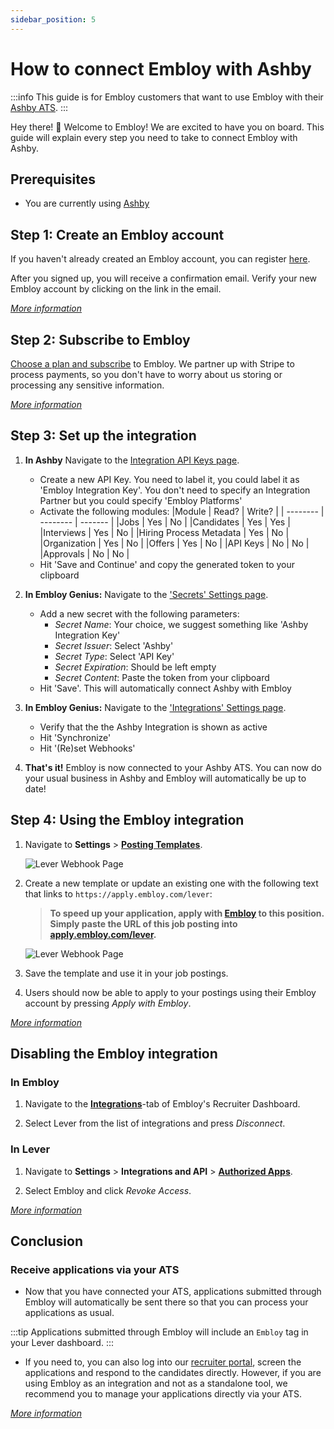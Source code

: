 ```yaml
---
sidebar_position: 5
---
```


# How to connect Embloy with Ashby

:::info
This guide is for Embloy customers that want to use Embloy with their [Ashby ATS](https://ashbyhq.com).
:::

Hey there! 👋 Welcome to Embloy! We are excited to have you on board. This guide will explain every step you need to take to connect Embloy with Ashby.

## Prerequisites

- You are currently using [Ashby](https://ashbyhq.com)

## Step 1: Create an Embloy account

If you haven't already created an Embloy account, you can register [here](https://embloy.com/register).

After you signed up, you will receive a confirmation email. Verify your new Embloy account by clicking on the link in the email.

_[More information](/docs/category/account)_

## Step 2: Subscribe to Embloy

[Choose a plan and subscribe](https://genius.embloy.com/settings?tab=billing) to Embloy. We partner up with Stripe to process payments, so you don't have to worry about us storing or processing any sensitive information.

_[More information](/docs/category/subscriptions)_

## Step 3: Set up the integration

1. **In Ashby** Navigate to the [Integration API Keys page](https://app.ashbyhq.com/admin/api/keys?step=3).
    - Create a new API Key. You need to label it, you could label it as 'Embloy Integration Key'. You don't need to specify an Integration Partner but you could specify 'Embloy Platforms'
    - Activate the following modules:
        |Module | Read? | Write? |
        | -------- | -------- | ------- |
        |Jobs | Yes | No    |
        |Candidates | Yes | Yes    |
        |Interviews | Yes | No    |
        |Hiring Process Metadata | Yes | No    |
        |Organization | Yes | No    |
        |Offers | Yes | No    |
        |API Keys | No | No    |
        |Approvals | No | No    |
    - Hit 'Save and Continue' and copy the generated token to your clipboard

2. **In Embloy Genius:** Navigate to the ['Secrets' Settings page](https://genius.embloy.com/settings?tab=secrets).
    - Add a new secret with the following parameters:
        - _Secret Name_: Your choice, we suggest something like 'Ashby Integration Key'
        - _Secret Issuer_: Select 'Ashby'
        - _Secret Type_: Select 'API Key'
        - _Secret Expiration_: Should be left empty
        - _Secret Content_: Paste the token from your clipboard
    - Hit 'Save'. This will automatically connect Ashby with Embloy
3. **In Embloy Genius:** Navigate to the ['Integrations' Settings page](https://genius.embloy.com/settings?tab=integrations).
    - Verify that the the Ashby Integration is shown as active
    - Hit 'Synchronize'
    - Hit '(Re)set Webhooks'
4. **That's it!**
    Embloy is now connected to your Ashby ATS. You can now do your usual business in Ashby and Embloy will automatically be up to date!


## Step 4: Using the Embloy integration

1. Navigate to **Settings** > [**Posting Templates**](https://hire.lever.co/settings/site?tab=posting-templates).

    ![Lever Webhook Page](/img/integrations/lever/lever-template.png)

2. Create a new template or update an existing one with the following text that links to `https://apply.embloy.com/lever`: 
    > **To speed up your application, apply with [Embloy](https://embloy.com) to this position. Simply paste the URL of this job posting into [apply.embloy.com/lever](https://apply.embloy.com/lever).**

    ![Lever Webhook Page](/img/integrations/lever/lever-template-content.png)

3. Save the template and use it in your job postings.

4. Users should now be able to apply to your postings using their Embloy account by pressing _Apply with Embloy_.

_[More information](/docs/application-proxy)_

## Disabling the Embloy integration

### In Embloy

1. Navigate to the [**Integrations**](https://genius.embloy.com/settings?tab=integrations)-tab of Embloy's Recruiter Dashboard.

2. Select Lever from the list of integrations and press _Disconnect_.

### In Lever

1. Navigate to **Settings** \> **Integrations and API** \> **[Authorized Apps](https://hire.lever.co/settings/integrations?tab=authorizedApps)**.

2. Select Embloy and click _Revoke Access_.

_[More information](/docs/core/tokens/secrets#upload-3rd-party-api-keys)_

## Conclusion

### Receive applications via your ATS

- Now that you have connected your ATS, applications submitted through Embloy will automatically be sent there so that you can process your applications as usual.

:::tip
Applications submitted through Embloy will include an `Embloy` tag in your Lever dashboard.
:::

- If you need to, you can also log into our [recruiter portal](https://genius.embloy.com/), screen the applications and respond to the candidates directly. However, if you are using Embloy as an integration and not as a standalone tool, we recommend you to manage your applications directly via your ATS.

_[More information](/docs/category/manage-applications/)_
